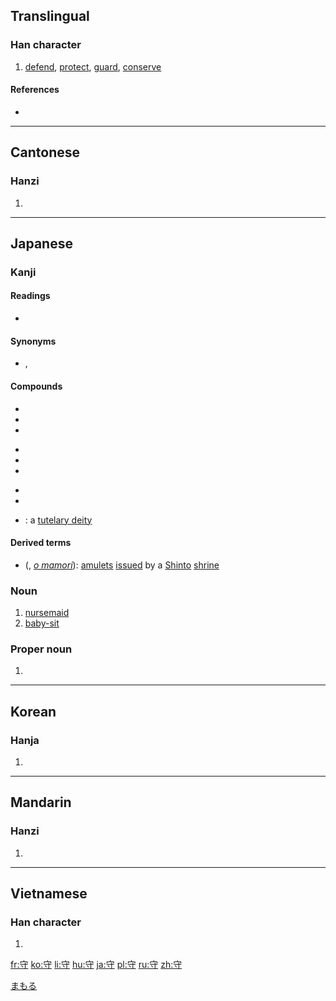 ==Translingual==

===Han character===
{{Han char|rn=40|rad=宀|as=03|sn=6|four=3034<sub>2</sub>|canj=十木戈 (JDI)|ids=⿱[[宀]][[寸]]}}

# [[defend]], [[protect]], [[guard]], [[conserve]]

====References====
* {{Han ref|kx=0282.050|dkj=07071|dj=0552.040|hdz=20912.030|uh=5B88|ud=23432|bh=A675|bd=42613}}

----

==Cantonese==

===Hanzi===
{{yue-hanzi|jyut=|y=sau2}}

# {{defn|lang=yue|sort=宀03}}

----

==Japanese==
===Kanji===
{{ja-kanji|grade=3|rs=宀03}}

====Readings====
* {{ja-readings|on=[[しゅ]] (shu), [[す]] (su)|kun=[[まもる|まも-る]] (mamo-ru), [[まもり|まも-り]] (mamo-ri), [[もり]] (mori), [[もり|も-り]] (mo-ri)|nanori=[[まもる]] (Mamoru)}}

====Synonyms====
* {{sense|[[protect]]}} {{l|ja|衛}}, {{l|ja|仗}}

====Compounds====
{{der-top3|Compounds}}
* {{l|ja|sc=Jpan|守衛|tr=しゅえい, shuei}}
* {{l|ja|sc=Jpan|守禦|tr=しゅぎょ, shugyo}}
* {{l|ja|sc=Jpan|守護|tr=しゅご, shugo}}
{{der-mid3}}
* {{l|ja|sc=Jpan|守株|tr=しゅしゅ, shushu}}
* {{l|ja|sc=Jpan|守戍|tr=しゅじゅ, shuju}}
* {{l|ja|sc=Jpan|守備|tr=しゅび, shubi}}
{{der-mid3}}
* {{l|ja|sc=Jpan|死守|tr=ししゅ, shishu}}
* {{l|ja|sc=Jpan|肥後守|tr=ひごのかみ, higonokami}}
* {{l|ja|sc=Jpan|守護神|tr=しゅごしん, shugoshin}}: a [[tutelary deity]]
{{bottom}}

====Derived terms====
* {{l|ja|お守り}} ({{l|ja|おまもり}}, ''[[o mamori]]''): [[amulet]]s [[issue]]d by a [[Shinto]] [[shrine]]

===Noun===
{{ja-noun|k|hira=もり|rom=mori}}

# [[nursemaid]]
# [[baby-sit]]

===Proper noun===
{{ja-pos|k|proper|hira=まもる|rom=Mamoru}}

# {{given name|male|lang=ja}}

[[Category:Japanese male given names|まもる]]

----

==Korean==

===Hanja===
{{ko-hanja|hangeul=수|rv=su|mr=su}}

# {{defn|lang=ko|sort=宀03}}

----

==Mandarin==

===Hanzi===
{{cmn-hanzi|pin=[[shǒu]] ([[shou3]])|wg=shou<sup>3</sup>}}

# {{defn|lang=cmn|sort=宀03}}

----

==Vietnamese==

===Han character===
{{vi-hantu|[[thủ]], [[thú]]|rs=宀03}}

# {{defn|lang=vi|sort=宀03}}

[[fr:守]]
[[ko:守]]
[[li:守]]
[[hu:守]]
[[ja:守]]
[[pl:守]]
[[ru:守]]
[[zh:守]]
